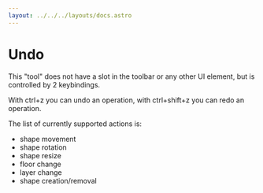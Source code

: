 ```yaml
---
layout: ../../../layouts/docs.astro
---
```


# Undo

This "tool" does not have a slot in the toolbar or any other UI element, but is controlled by 2 keybindings.

With ctrl+z you can undo an operation, with ctrl+shift+z you can redo an operation.

The list of currently supported actions is:

- shape movement
- shape rotation
- shape resize
- floor change
- layer change
- shape creation/removal
